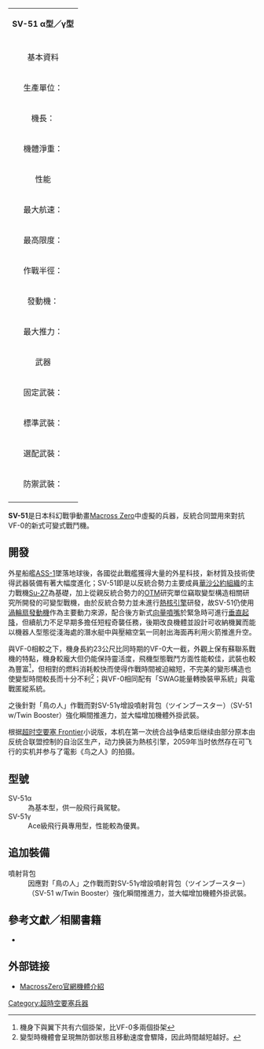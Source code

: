 
{|border="1" cellpadding="2" cellspacing="3" align="right" style="width:370px;border-collapse:collapse;margin:10px"
|align="center" colspan="2" bgcolor="lightblue"|'''SV-51 α型／γ型'''
|---
|align="center" colspan="2" bgcolor="lightblue"|
|---
|align="center" colspan="2" bgcolor="lightblue"|基本資料
|---
|生產單位：||[[蘇霍伊|蘇霍伊]]／[[以色列航太|以色列航太]]／[[多尼爾公司|多尼爾公司]]<br />合作製造
|---
|機長：||22.77公尺（飛機型態）
|---
|機體淨重：||17800公斤              
|---
|align="center" colspan="2" bgcolor="lightblue"|性能
|---
|最大航速：|| 2.81馬赫（11000公尺）
|---
|最高限度：||22500公尺
|---
|作戰半徑：||1910公里
|---
|發動機：||D-30F6X[[渦輪扇發動機|渦輪扇發動機]]x2<BR>垂直起降用渦輪扇發動機2具
|---
|最大推力：||102.5仟牛頓×2（後燃器開啟時204.7仟牛頓×2）
|---
|align="center" colspan="2" bgcolor="lightblue"|武器
|---
|固定武裝：||Gsh-231 12.7公厘機槍×1
|---
|標準武裝：||Gsh-371 55公厘[[加特林機槍|加特林機槍]]1挺<BR>（備彈120發，預備用彈夾1個）<BR>複合型飛彈莢艙（機翼2固定掛點，每個莢艙可<BR>搭載18枚SA-19 [[紅外線|紅外線]]／[[雷達|雷達]]混合導引微型飛彈<BR>以及後備燃料）
|---
|選配武裝：||衝壓引擎輔助推進器<br />[[燃料空氣炸彈|燃料空氣炸彈]]<BR>華沙公約組織標準武裝等可在機翼下6個掛點裝備
|---
|防禦武裝：||SPO-15C全方位警戒雷達系統<BR>紅外線、電子干擾管制系統<BR>（APP60×1）<BR>主動匿蹤系統（RP0-51）<BR>SWAG能量轉換裝甲系統（SW-51）
|---
|}

'''SV-51'''是日本科幻戰爭動畫[[Macross_Zero|Macross Zero]]中虛擬的兵器，反統合同盟用來對抗VF-0的新式可變式戰鬥機。

== 開發 ==
外星船艦[[SDF-1_Macross|ASS-1]]墜落地球後，各國從此戰艦獲得大量的外星科技，新材質及技術使得武器裝備有著大幅度進化；SV-51即是以反統合勢力主要成員[[華沙公約組織|華沙公約組織]]的主力戰機[[蘇-27戰鬥機|Su-27]]為基礎，加上從親反統合勢力的[[OTM_(超時空要塞)|OTM]]研究單位竊取變型構造相關研究所開發的可變型戰機，由於反統合勢力並未進行[[OTM_(超時空要塞)#小型熱核引擎|熱核引擎]]研發，故SV-51仍使用[[渦輪扇發動機|渦輪扇發動機]]作為主要動力來源，配合後方新式[[向量噴嘴|向量噴嘴]]於緊急時可進行[[垂直起降|垂直起降]]，但續航力不足早期多擔任短程奇襲任務，後期改良機體並設計可收納機翼而能以機器人型態從淺海處的潛水艇中與壓縮空氣一同射出海面再利用火箭推進升空。

與VF-0相較之下，機身長約23公尺比同時期的VF-0大一截，外觀上保有蘇聯系戰機的特點，機身較龐大但仍能保持靈活度，飛機型態戰鬥方面性能較佳，武裝也較為豐富<ref>機身下與翼下共有六個掛架，比VF-0多兩個掛架</ref>，但相對的燃料消耗較快而使得作戰時間被迫縮短，不完美的變形構造也使變型時間較長而十分不利<ref>變型時機體會呈現無防御狀態且移動速度會驟降，因此時間越短越好。</ref>；與VF-0相同配有「SWAG能量轉換裝甲系統」與電戰匿縱系統。

之後針對「鳥の人」作戰而對SV-51γ增設噴射背包（ツインブースター）（SV-51 w/Twin Booster）強化瞬間推進力，並大幅增加機體外掛武裝。

根据[[超时空要塞_Frontier|超时空要塞 Frontier]]小说版，本机在第一次统合战争结束后继续由部分原本由反统合联盟控制的自治区生产，动力换装为熱核引擎，2059年当时依然存在可飞行的实机并参与了電影《鸟之人》的拍摄。

== 型號 ==
;SV-51α
:為基本型，供一般飛行員駕駛。
;SV-51γ
:Ace級飛行員專用型，性能較為優異。

== 追加裝備 ==
;噴射背包
:因應對「鳥の人」之作戰而對SV-51γ增設噴射背包（ツインブースター）（SV-51 w/Twin Booster）強化瞬間推進力，並大幅增加機體外掛武裝。

==參考文獻／相關書籍==
<div class="references-small">
<references></references>
</div>
*{{cite book |author=|title= 《ヴァリアブルファイター・マスターファイル VF-0フェニックス始まりの不死鳥》 |publisher= GA Graphic ||date =2009年7月14日 |isbn= 978-4-7973-5182-8}}

==外部链接==
*[http://www.bandaivisual.co.jp/macrosszero/m_sv51n.html MacrossZero官網機體介紹]{{Wayback|url=http://www.bandaivisual.co.jp/macrosszero/m_sv51n.html |date=20081222015903 }}
{{超时空要塞系列}}

[[Category:超時空要塞兵器|Category:超時空要塞兵器]]